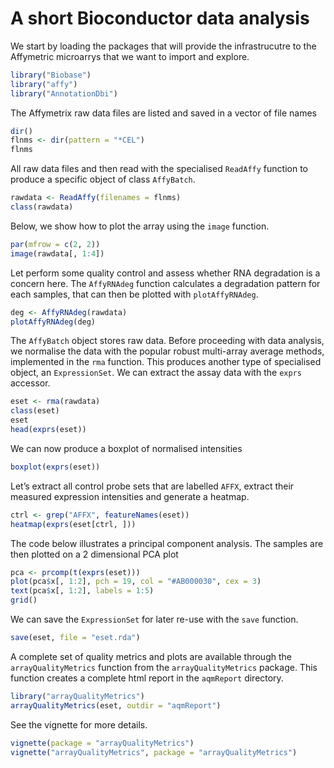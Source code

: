 # A short Bioconductor data analysis

We start by loading the packages that will provide the infrastrucutre 
to the Affymetric microarrys that we want to import and explore.

```r
library("Biobase")
library("affy")
library("AnnotationDbi")
```

The Affymetrix raw data files are listed and saved in a vector of file names


```r
dir()
flnms <- dir(pattern = "*CEL")
flnms
```

All raw data files and then read with the specialised `ReadAffy` function
to produce a specific object of class `AffyBatch`.

```r
rawdata <- ReadAffy(filenames = flnms)
class(rawdata)
```

Below, we show how to plot the array using the `image` function.

```r
par(mfrow = c(2, 2))
image(rawdata[, 1:4])
```

Let perform some quality control and assess whether RNA degradation is a concern here. 
The `AffyRNAdeg` function calculates a degradation pattern for each samples, 
that can then be plotted with `plotAffyRNAdeg`.

```r
deg <- AffyRNAdeg(rawdata)
plotAffyRNAdeg(deg)
```

The `AffyBatch` object stores raw data. Before proceeding with data analysis, 
we normalise the data with the popular robust multi-array average methods, 
implemented in the `rma` function. This produces another type of specialised 
object, an `ExpressionSet`. We can extract the assay data with the `exprs` 
accessor.

```r
eset <- rma(rawdata)
class(eset)
eset
head(exprs(eset))
```

We can now produce a boxplot of normalised intensities

```r
boxplot(exprs(eset))
```

Let's extract all control probe sets that are labelled `AFFX`, 
extract their measured expression intensities and generate a 
heatmap.

```r
ctrl <- grep("AFFX", featureNames(eset))
heatmap(exprs(eset[ctrl, ]))
```

The code below illustrates a principal component analysis. 
The samples are then plotted on a 2 dimensional PCA plot 

```r
pca <- prcomp(t(exprs(eset)))
plot(pca$x[, 1:2], pch = 19, col = "#AB000030", cex = 3)
text(pca$x[, 1:2], labels = 1:5)
grid()
```

We can save the `ExpressionSet` for later re-use with the 
`save` function.

```r
save(eset, file = "eset.rda")
```

A complete set of quality metrics and plots are available through the 
`arrayQualityMetrics` function from the `arrayQualityMetrics` package. 
This function creates a complete html report in the `aqmReport` directory. 


```r
library("arrayQualityMetrics")
arrayQualityMetrics(eset, outdir = "aqmReport")
```

See the vignette for more details.

```r
vignette(package = "arrayQualityMetrics")
vignette("arrayQualityMetrics", package = "arrayQualityMetrics")
```
